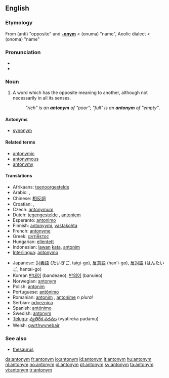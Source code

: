 {{wikipedia}}
==English==

===Etymology===
From {{AGr.}} '''{{polytonic|[[ἀντί-]]}}''' (anti) "opposite" and '''[[-onym]]''' < '''{{polytonic|[[ὄνυμα]]}}''' (onuma) "name", Aeolic dialect <  '''{{polytonic|[[ὄνομα]]}}''' (onoma) "name"

===Pronunciation===
*{{IPA|/ˈæntəˌnɪm/}}
*{{audio|en-us-antonym.ogg|Audio (US)}}

===Noun===
{{en-noun}}

# A word which has the opposite meaning to another, although not necessarily in all its senses.
#:''"rich" is an '''antonym''' of "poor"; "full" is an '''antonym''' of "empty"''.

====Antonyms====
* [[synonym]]

====Related terms====
*[[antonymic]]
*[[antonymous]]
*[[antonymy]]

====Translations====
{{trans-top|word which has the opposite meaning}}
*Afrikaans: [[teenoorgestelde]]
*Arabic: {{ARchar|[[عكس]]}}, {{ARchar|[[نقيض]]}}
*Chinese: [[相反詞]]
*Croatian: {{t|hr|antonim|m}}, {{t|hr|nasuprotnica|f}}
*Czech: [[antonymum]] {{n}}
*Dutch: [[tegengestelde]] {{n}}, [[antoniem]] {{n}}
*Esperanto: [[antonimo]]
*Finnish: [[antonyymi]], [[vastakohta]]
*French: [[antonyme]] {{m}}
*Greek: [[αντίθετος]]
*Hungarian: [[ellentett]]
*Indonesian: [[lawan]] [[kata]], [[antonim]]
*[[Interlingua]]: [[antonymo]]
{{trans-mid}}
*Japanese: [[対義語]] (たいぎご, taigi-go), [[反意語]] (han'i-go), [[反対語]] (はんたいご, hantai-go)
*Korean [[반대어]] (bandeaeo), [[반의어]] (banuieo)
*Norwegian: [[:no:antonym|antonym]]
*Polish: [[antonim]] {{m}}
*Portuguese: [[antônimo]]
*Romanian: [[antonim]] {{n}}, [[antonime]] ''n plural''
*Serbian: [[odveznica]]
*Spanish: [[antónimo]] {{m}}
*Swedish: [[antonym]]
*[[Telugu]]: [[వ్యతిరేక పదము]] (vyatireka padamu)
*Welsh: [[gwrthwynebair]]
{{trans-bottom}}

===See also===
*[[thesaurus]]

[[da:antonym]]
[[fr:antonym]]
[[io:antonym]]
[[id:antonym]]
[[it:antonym]]
[[hu:antonym]]
[[nl:antonym]]
[[no:antonym]]
[[pl:antonym]]
[[pt:antonym]]
[[sv:antonym]]
[[ta:antonym]]
[[vi:antonym]]
[[tr:antonym]]